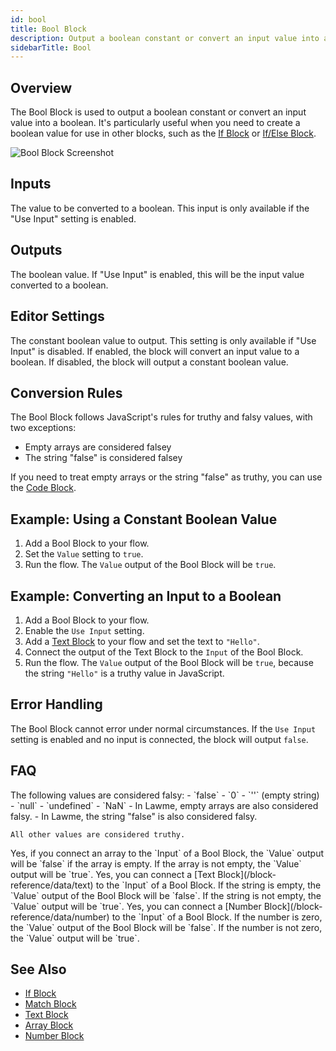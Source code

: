 ```yaml
---
id: bool
title: Bool Block
description: Output a boolean constant or convert an input value into a boolean
sidebarTitle: Bool
---
```


## Overview

The Bool Block is used to output a boolean constant or convert an input value into a boolean. It's particularly useful when you need to create a boolean value for use in other blocks, such as the [If Block](/block-reference/data/if) or [If/Else Block](/block-reference/data/if-else).

<Frame>
  <img src="/images/bool-block.png" alt="Bool Block Screenshot" />
</Frame>

## Inputs

<ParamField path="Input" type="any">
  The value to be converted to a boolean. This input is only available if the "Use Input" setting is enabled.
</ParamField>

## Outputs

<ResponseField name="Value" type="boolean">
  The boolean value. If "Use Input" is enabled, this will be the input value converted to a boolean.
</ResponseField>

## Editor Settings

<ParamField path="Value" type="boolean" default={false}>
  The constant boolean value to output. This setting is only available if "Use Input" is disabled.
</ParamField>

<ParamField path="Use Input" type="boolean" default={false}>
  If enabled, the block will convert an input value to a boolean. If disabled, the block will output a constant boolean value.
</ParamField>

## Conversion Rules

The Bool Block follows JavaScript's rules for truthy and falsy values, with two exceptions:

- Empty arrays are considered falsey
- The string "false" is considered falsey

If you need to treat empty arrays or the string "false" as truthy, you can use the [Code Block](/block-reference/data/code).

## Example: Using a Constant Boolean Value

1. Add a Bool Block to your flow.
2. Set the `Value` setting to `true`.
3. Run the flow. The `Value` output of the Bool Block will be `true`.

## Example: Converting an Input to a Boolean

1. Add a Bool Block to your flow.
2. Enable the `Use Input` setting.
3. Add a [Text Block](/block-reference/data/text) to your flow and set the text to `"Hello"`.
4. Connect the output of the Text Block to the `Input` of the Bool Block.
5. Run the flow. The `Value` output of the Bool Block will be `true`, because the string `"Hello"` is a truthy value in JavaScript.

## Error Handling

The Bool Block cannot error under normal circumstances. If the `Use Input` setting is enabled and no input is connected, the block will output `false`.

## FAQ

<AccordionGroup>
  <Accordion title="What values are considered truthy and falsy in JavaScript?">
    The following values are considered falsy:
    - `false`
    - `0`
    - `''` (empty string)
    - `null`
    - `undefined`
    - `NaN`
    - In Lawme, empty arrays are also considered falsy.
    - In Lawme, the string "false" is also considered falsy.

    All other values are considered truthy.
  </Accordion>

  <Accordion title="Can I use the Bool Block to check if an array is empty?">
    Yes, if you connect an array to the `Input` of a Bool Block, the `Value` output will be `false` if the array is empty. If the array is not empty, the `Value` output will be `true`.
  </Accordion>

  <Accordion title="Can I use the Bool Block to check if a string is empty?">
    Yes, you can connect a [Text Block](/block-reference/data/text) to the `Input` of a Bool Block. If the string is empty, the `Value` output of the Bool Block will be `false`. If the string is not empty, the `Value` output will be `true`.
  </Accordion>

  <Accordion title="Can I use the Bool Block to check if a number is zero?">
    Yes, you can connect a [Number Block](/block-reference/data/number) to the `Input` of a Bool Block. If the number is zero, the `Value` output of the Bool Block will be `false`. If the number is not zero, the `Value` output will be `true`.
  </Accordion>
</AccordionGroup>

## See Also

- [If Block](/block-reference/data/if)
- [Match Block](/block-reference/data/match)
- [Text Block](/block-reference/data/text)
- [Array Block](/block-reference/data/array)
- [Number Block](/block-reference/data/number)
